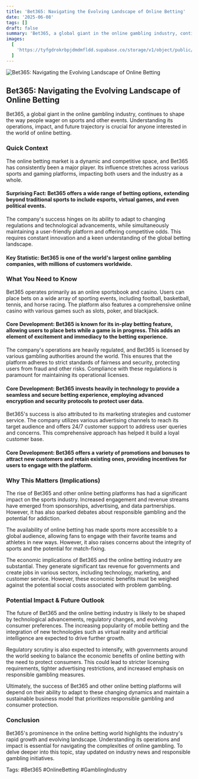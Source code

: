 ```yaml
---
title: 'Bet365: Navigating the Evolving Landscape of Online Betting'
date: '2025-06-08'
tags: []
draft: false
summary: 'Bet365, a global giant in the online gambling industry, continues to shape the way people wager on sports and other events. Understanding its operations, impact, and future trajectory is crucial for anyone interested in the world of online betting.'
images:
  [
    'https://tyfgdrokrbpjdmdmfldd.supabase.co/storage/v1/object/public/image/2025-06-08-07-40-35-467-04-00.jpg',
  ]
---
```


![Bet365: Navigating the Evolving Landscape of Online Betting](https://tyfgdrokrbpjdmdmfldd.supabase.co/storage/v1/object/public/image/2025-06-08-07-40-35-467-04-00.jpg)

## Bet365: Navigating the Evolving Landscape of Online Betting

Bet365, a global giant in the online gambling industry, continues to shape the way people wager on sports and other events. Understanding its operations, impact, and future trajectory is crucial for anyone interested in the world of online betting.

### Quick Context

The online betting market is a dynamic and competitive space, and Bet365 has consistently been a major player. Its influence stretches across various sports and gaming platforms, impacting both users and the industry as a whole.

#### Surprising Fact: Bet365 offers a wide range of betting options, extending beyond traditional sports to include esports, virtual games, and even political events.

The company's success hinges on its ability to adapt to changing regulations and technological advancements, while simultaneously maintaining a user-friendly platform and offering competitive odds. This requires constant innovation and a keen understanding of the global betting landscape.

#### Key Statistic: Bet365 is one of the world's largest online gambling companies, with millions of customers worldwide.

### What You Need to Know

Bet365 operates primarily as an online sportsbook and casino. Users can place bets on a wide array of sporting events, including football, basketball, tennis, and horse racing. The platform also features a comprehensive online casino with various games such as slots, poker, and blackjack.

#### Core Development: Bet365 is known for its in-play betting feature, allowing users to place bets while a game is in progress. This adds an element of excitement and immediacy to the betting experience.

The company's operations are heavily regulated, and Bet365 is licensed by various gambling authorities around the world. This ensures that the platform adheres to strict standards of fairness and security, protecting users from fraud and other risks. Compliance with these regulations is paramount for maintaining its operational licenses.

#### Core Development: Bet365 invests heavily in technology to provide a seamless and secure betting experience, employing advanced encryption and security protocols to protect user data.

Bet365's success is also attributed to its marketing strategies and customer service. The company utilizes various advertising channels to reach its target audience and offers 24/7 customer support to address user queries and concerns. This comprehensive approach has helped it build a loyal customer base.

#### Core Development: Bet365 offers a variety of promotions and bonuses to attract new customers and retain existing ones, providing incentives for users to engage with the platform.

### Why This Matters (Implications)

The rise of Bet365 and other online betting platforms has had a significant impact on the sports industry. Increased engagement and revenue streams have emerged from sponsorships, advertising, and data partnerships. However, it has also sparked debates about responsible gambling and the potential for addiction.

The availability of online betting has made sports more accessible to a global audience, allowing fans to engage with their favorite teams and athletes in new ways. However, it also raises concerns about the integrity of sports and the potential for match-fixing.

The economic implications of Bet365 and the online betting industry are substantial. They generate significant tax revenue for governments and create jobs in various sectors, including technology, marketing, and customer service. However, these economic benefits must be weighed against the potential social costs associated with problem gambling.

### Potential Impact & Future Outlook

The future of Bet365 and the online betting industry is likely to be shaped by technological advancements, regulatory changes, and evolving consumer preferences. The increasing popularity of mobile betting and the integration of new technologies such as virtual reality and artificial intelligence are expected to drive further growth.

Regulatory scrutiny is also expected to intensify, with governments around the world seeking to balance the economic benefits of online betting with the need to protect consumers. This could lead to stricter licensing requirements, tighter advertising restrictions, and increased emphasis on responsible gambling measures.

Ultimately, the success of Bet365 and other online betting platforms will depend on their ability to adapt to these changing dynamics and maintain a sustainable business model that prioritizes responsible gambling and consumer protection.

### Conclusion

Bet365's prominence in the online betting world highlights the industry's rapid growth and evolving landscape. Understanding its operations and impact is essential for navigating the complexities of online gambling. To delve deeper into this topic, stay updated on industry news and responsible gambling initiatives.

Tags: #Bet365 #OnlineBetting #GamblingIndustry
